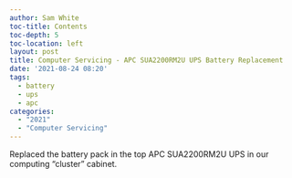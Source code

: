 ```yaml
---
author: Sam White
toc-title: Contents
toc-depth: 5
toc-location: left
layout: post
title: Computer Servicing - APC SUA2200RM2U UPS Battery Replacement
date: '2021-08-24 08:20'
tags: 
  - battery
  - ups
  - apc
categories: 
  - "2021"
  - "Computer Servicing"
---
```

Replaced the battery pack in the top APC SUA2200RM2U UPS in our computing "cluster" cabinet.
